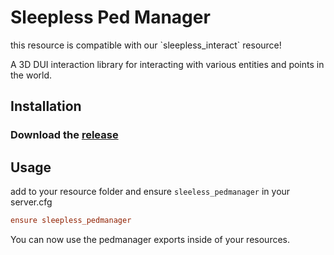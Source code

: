 
# Sleepless Ped Manager

<Callout type="info">
    this resource is compatible with our `sleepless_interact` resource!
</Callout>

A 3D DUI interaction library for interacting with various entities and points in the world.

<ResourceLinks repo="https://github.com/Sleepless-Development/sleepless_pedmanager" />

## Installation

### Download the [release](https://github.com/Sleepless-Development/sleepless_pedmanager/releases)

## Usage

add to your resource folder and ensure `sleeless_pedmanager` in your server.cfg

```cfg
ensure sleepless_pedmanager
```

You can now use the pedmanager exports inside of your resources.